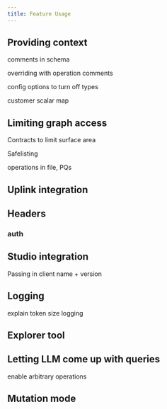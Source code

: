 ```yaml
---
title: Feature Usage
---
```


## Providing context

comments in schema

overriding with operation comments

config options to turn off types

customer scalar map

## Limiting graph access

Contracts to limit surface area

Safelisting

operations in file, PQs

## Uplink integration

## Headers

### auth

## Studio integration

Passing in client name + version

## Logging

explain token size logging

## Explorer tool

## Letting LLM come up with queries

enable arbitrary operations

## Mutation mode